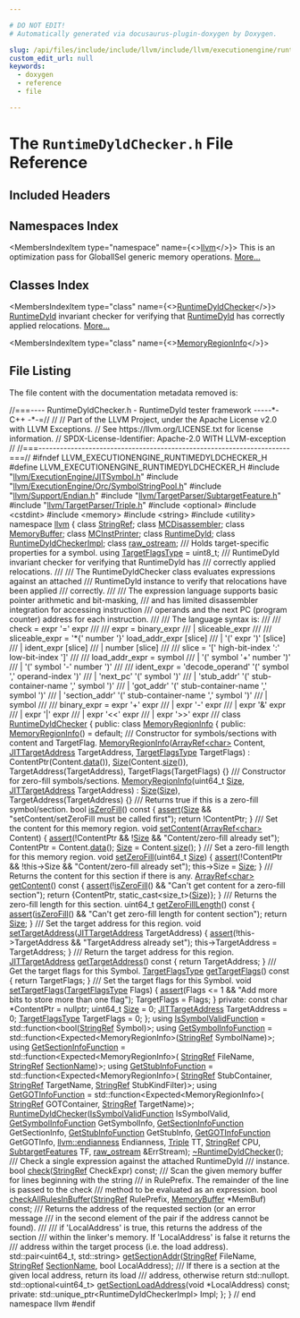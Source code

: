 ```yaml
---

# DO NOT EDIT!
# Automatically generated via docusaurus-plugin-doxygen by Doxygen.

slug: /api/files/include/include/llvm/include/llvm/executionengine/runtimedyldchecker-h
custom_edit_url: null
keywords:
  - doxygen
  - reference
  - file

---
```





# The `RuntimeDyldChecker.h` File Reference

<DoxygenPage pluginConfig={pluginConfig}>



## Included Headers

<IncludesList>
<IncludesListItem
  filePath="llvm/ExecutionEngine/JITSymbol.h"
  permalink="/docs/api/files/include/include/llvm/include/llvm/executionengine/jitsymbol-h"
  isLocal="true" />
<IncludesListItem
  filePath="llvm/ExecutionEngine/Orc/SymbolStringPool.h"
  permalink="/docs/api/files/include/include/llvm/include/llvm/executionengine/include/llvm/executionengine/orc/symbolstringpool-h"
  isLocal="true" />
<IncludesListItem
  filePath="llvm/Support/Endian.h"
  permalink="/docs/api/files/include/include/llvm/include/llvm/support/endian-h"
  isLocal="true" />
<IncludesListItem
  filePath="llvm/TargetParser/SubtargetFeature.h"
  permalink="/docs/api/files/include/include/llvm/include/llvm/targetparser/subtargetfeature-h"
  isLocal="true" />
<IncludesListItem
  filePath="llvm/TargetParser/Triple.h"
  permalink="/docs/api/files/include/include/llvm/include/llvm/targetparser/triple-h"
  isLocal="true" />
<IncludesListItem
  filePath="optional"
  permalink=""
  isLocal="false" />
<IncludesListItem
  filePath="cstdint"
  permalink=""
  isLocal="false" />
<IncludesListItem
  filePath="memory"
  permalink=""
  isLocal="false" />
<IncludesListItem
  filePath="string"
  permalink=""
  isLocal="false" />
<IncludesListItem
  filePath="utility"
  permalink=""
  isLocal="false" />
</IncludesList>

## Namespaces Index

<MembersIndex>

<MembersIndexItem
  type="namespace"
  name={<><a href="/docs/api/namespaces/llvm">llvm</a></>}>
This is an optimization pass for GlobalISel generic memory operations. <a href="/docs/api/namespaces/llvm/#details">More...</a>
</MembersIndexItem>

</MembersIndex>

## Classes Index

<MembersIndex>

<MembersIndexItem
  type="class"
  name={<><a href="/docs/api/classes/llvm/runtimedyldchecker">RuntimeDyldChecker</a></>}>
<a href="/docs/api/classes/llvm/runtimedyld">RuntimeDyld</a> invariant checker for verifying that <a href="/docs/api/classes/llvm/runtimedyld">RuntimeDyld</a> has correctly applied relocations. <a href="/docs/api/classes/llvm/runtimedyldchecker/#details">More...</a>
</MembersIndexItem>

<MembersIndexItem
  type="class"
  name={<><a href="/docs/api/classes/llvm/runtimedyldchecker/memoryregioninfo">MemoryRegionInfo</a></>}>
</MembersIndexItem>

</MembersIndex>


## File Listing

The file content with the documentation metadata removed is:

<ProgramListing>

<Link id="l00001" /><CodeLine lineNumber="1"><Highlight kind="comment">//===---- RuntimeDyldChecker.h - RuntimeDyld tester framework -----&#42;- C++ -&#42;-=//</Highlight><Highlight kind="normal"></Highlight></CodeLine>
<Link id="l00002" /><CodeLine lineNumber="2"><Highlight kind="normal"></Highlight><Highlight kind="comment">//</Highlight><Highlight kind="normal"></Highlight></CodeLine>
<Link id="l00003" /><CodeLine lineNumber="3"><Highlight kind="normal"></Highlight><Highlight kind="comment">// Part of the LLVM Project, under the Apache License v2.0 with LLVM Exceptions.</Highlight><Highlight kind="normal"></Highlight></CodeLine>
<Link id="l00004" /><CodeLine lineNumber="4"><Highlight kind="normal"></Highlight><Highlight kind="comment">// See https://llvm.org/LICENSE.txt for license information.</Highlight><Highlight kind="normal"></Highlight></CodeLine>
<Link id="l00005" /><CodeLine lineNumber="5"><Highlight kind="normal"></Highlight><Highlight kind="comment">// SPDX-License-Identifier: Apache-2.0 WITH LLVM-exception</Highlight><Highlight kind="normal"></Highlight></CodeLine>
<Link id="l00006" /><CodeLine lineNumber="6"><Highlight kind="normal"></Highlight><Highlight kind="comment">//</Highlight><Highlight kind="normal"></Highlight></CodeLine>
<Link id="l00007" /><CodeLine lineNumber="7"><Highlight kind="normal"></Highlight><Highlight kind="comment">//===----------------------------------------------------------------------===//</Highlight><Highlight kind="normal"></Highlight></CodeLine>
<Link id="l00008" /><CodeLine lineNumber="8"><Highlight kind="normal"></Highlight></CodeLine>
<Link id="l00009" /><CodeLine lineNumber="9"><Highlight kind="normal"></Highlight><Highlight kind="preprocessor">#ifndef LLVM&#95;EXECUTIONENGINE&#95;RUNTIMEDYLDCHECKER&#95;H</Highlight><Highlight kind="normal"></Highlight></CodeLine>
<Link id="l00010" /><CodeLine lineNumber="10"><Highlight kind="normal"></Highlight><Highlight kind="preprocessor">#define LLVM&#95;EXECUTIONENGINE&#95;RUNTIMEDYLDCHECKER&#95;H</Highlight><Highlight kind="normal"></Highlight></CodeLine>
<Link id="l00011" /><CodeLine lineNumber="11"><Highlight kind="normal"></Highlight></CodeLine>
<Link id="l00012" /><CodeLine lineNumber="12"><Highlight kind="normal"></Highlight><Highlight kind="preprocessor">#include &quot;<a href="/docs/api/files/include/include/llvm/include/llvm/executionengine/jitsymbol-h">llvm/ExecutionEngine/JITSymbol.h</a>&quot;</Highlight><Highlight kind="normal"></Highlight></CodeLine>
<Link id="l00013" /><CodeLine lineNumber="13"><Highlight kind="normal"></Highlight><Highlight kind="preprocessor">#include &quot;<a href="/docs/api/files/include/include/llvm/include/llvm/executionengine/include/llvm/executionengine/orc/symbolstringpool-h">llvm/ExecutionEngine/Orc/SymbolStringPool.h</a>&quot;</Highlight><Highlight kind="normal"></Highlight></CodeLine>
<Link id="l00014" /><CodeLine lineNumber="14"><Highlight kind="normal"></Highlight><Highlight kind="preprocessor">#include &quot;<a href="/docs/api/files/include/include/llvm/include/llvm/support/endian-h">llvm/Support/Endian.h</a>&quot;</Highlight><Highlight kind="normal"></Highlight></CodeLine>
<Link id="l00015" /><CodeLine lineNumber="15"><Highlight kind="normal"></Highlight><Highlight kind="preprocessor">#include &quot;<a href="/docs/api/files/include/include/llvm/include/llvm/targetparser/subtargetfeature-h">llvm/TargetParser/SubtargetFeature.h</a>&quot;</Highlight><Highlight kind="normal"></Highlight></CodeLine>
<Link id="l00016" /><CodeLine lineNumber="16"><Highlight kind="normal"></Highlight><Highlight kind="preprocessor">#include &quot;<a href="/docs/api/files/include/include/llvm/include/llvm/targetparser/triple-h">llvm/TargetParser/Triple.h</a>&quot;</Highlight><Highlight kind="normal"></Highlight></CodeLine>
<Link id="l00017" /><CodeLine lineNumber="17"><Highlight kind="normal"></Highlight><Highlight kind="preprocessor">#include &lt;optional&gt;</Highlight><Highlight kind="normal"></Highlight></CodeLine>
<Link id="l00018" /><CodeLine lineNumber="18"><Highlight kind="normal"></Highlight></CodeLine>
<Link id="l00019" /><CodeLine lineNumber="19"><Highlight kind="normal"></Highlight><Highlight kind="preprocessor">#include &lt;cstdint&gt;</Highlight><Highlight kind="normal"></Highlight></CodeLine>
<Link id="l00020" /><CodeLine lineNumber="20"><Highlight kind="normal"></Highlight><Highlight kind="preprocessor">#include &lt;memory&gt;</Highlight><Highlight kind="normal"></Highlight></CodeLine>
<Link id="l00021" /><CodeLine lineNumber="21"><Highlight kind="normal"></Highlight><Highlight kind="preprocessor">#include &lt;string&gt;</Highlight><Highlight kind="normal"></Highlight></CodeLine>
<Link id="l00022" /><CodeLine lineNumber="22"><Highlight kind="normal"></Highlight><Highlight kind="preprocessor">#include &lt;utility&gt;</Highlight><Highlight kind="normal"></Highlight></CodeLine>
<Link id="l00023" /><CodeLine lineNumber="23"><Highlight kind="normal"></Highlight></CodeLine>
<Link id="l00024" /><CodeLine lineNumber="24"><Highlight kind="normal"></Highlight><Highlight kind="keyword">namespace </Highlight><Highlight kind="normal"><a href="/docs/api/namespaces/llvm">llvm</a> &#123;</Highlight></CodeLine>
<Link id="l00025" /><CodeLine lineNumber="25"><Highlight kind="normal"></Highlight></CodeLine>
<Link id="l00026" /><CodeLine lineNumber="26"><Highlight kind="normal"></Highlight><Highlight kind="keyword">class </Highlight><Highlight kind="normal"><a href="/docs/api/classes/llvm/stringref">StringRef</a>;</Highlight></CodeLine>
<Link id="l00027" /><CodeLine lineNumber="27"><Highlight kind="normal"></Highlight><Highlight kind="keyword">class </Highlight><Highlight kind="normal"><a href="/docs/api/classes/llvm/mcdisassembler">MCDisassembler</a>;</Highlight></CodeLine>
<Link id="l00028" /><CodeLine lineNumber="28"><Highlight kind="normal"></Highlight><Highlight kind="keyword">class </Highlight><Highlight kind="normal"><a href="/docs/api/classes/llvm/memorybuffer">MemoryBuffer</a>;</Highlight></CodeLine>
<Link id="l00029" /><CodeLine lineNumber="29"><Highlight kind="normal"></Highlight><Highlight kind="keyword">class </Highlight><Highlight kind="normal"><a href="/docs/api/classes/llvm/mcinstprinter">MCInstPrinter</a>;</Highlight></CodeLine>
<Link id="l00030" /><CodeLine lineNumber="30"><Highlight kind="normal"></Highlight><Highlight kind="keyword">class </Highlight><Highlight kind="normal"><a href="/docs/api/classes/llvm/runtimedyld">RuntimeDyld</a>;</Highlight></CodeLine>
<Link id="l00031" /><CodeLine lineNumber="31"><Highlight kind="normal"></Highlight><Highlight kind="keyword">class </Highlight><Highlight kind="normal"><a href="/docs/api/classes/llvm/runtimedyldcheckerimpl">RuntimeDyldCheckerImpl</a>;</Highlight></CodeLine>
<Link id="l00032" /><CodeLine lineNumber="32"><Highlight kind="normal"></Highlight><Highlight kind="keyword">class </Highlight><Highlight kind="normal"><a href="/docs/api/classes/llvm/raw-ostream">raw&#95;ostream</a>;</Highlight></CodeLine>
<Link id="l00033" /><CodeLine lineNumber="33"><Highlight kind="normal"></Highlight><Highlight kind="comment"></Highlight></CodeLine>
<Link id="l00034" /><CodeLine lineNumber="34"><Highlight kind="comment">/// Holds target-specific properties for a symbol.</Highlight><Highlight kind="normal"></Highlight></CodeLine>
<Link id="l00035" /><CodeLine lineNumber="35" lineLink="/docs/api/namespaces/llvm/#aea40ee68325c4b92ce5d7814db333708"><Highlight kind="normal"></Highlight><Highlight kind="keyword">using </Highlight><Highlight kind="normal"><a href="/docs/api/namespaces/llvm/#aea40ee68325c4b92ce5d7814db333708">TargetFlagsType</a> = uint8&#95;t;</Highlight></CodeLine>
<Link id="l00036" /><CodeLine lineNumber="36"><Highlight kind="normal"></Highlight><Highlight kind="comment"></Highlight></CodeLine>
<Link id="l00037" /><CodeLine lineNumber="37"><Highlight kind="comment">/// RuntimeDyld invariant checker for verifying that RuntimeDyld has</Highlight></CodeLine>
<Link id="l00038" /><CodeLine lineNumber="38"><Highlight kind="comment">///        correctly applied relocations.</Highlight></CodeLine>
<Link id="l00039" /><CodeLine lineNumber="39"><Highlight kind="comment">///</Highlight></CodeLine>
<Link id="l00040" /><CodeLine lineNumber="40"><Highlight kind="comment">/// The RuntimeDyldChecker class evaluates expressions against an attached</Highlight></CodeLine>
<Link id="l00041" /><CodeLine lineNumber="41"><Highlight kind="comment">/// RuntimeDyld instance to verify that relocations have been applied</Highlight></CodeLine>
<Link id="l00042" /><CodeLine lineNumber="42"><Highlight kind="comment">/// correctly.</Highlight></CodeLine>
<Link id="l00043" /><CodeLine lineNumber="43"><Highlight kind="comment">///</Highlight></CodeLine>
<Link id="l00044" /><CodeLine lineNumber="44"><Highlight kind="comment">/// The expression language supports basic pointer arithmetic and bit-masking,</Highlight></CodeLine>
<Link id="l00045" /><CodeLine lineNumber="45"><Highlight kind="comment">/// and has limited disassembler integration for accessing instruction</Highlight></CodeLine>
<Link id="l00046" /><CodeLine lineNumber="46"><Highlight kind="comment">/// operands and the next PC (program counter) address for each instruction.</Highlight></CodeLine>
<Link id="l00047" /><CodeLine lineNumber="47"><Highlight kind="comment">///</Highlight></CodeLine>
<Link id="l00048" /><CodeLine lineNumber="48"><Highlight kind="comment">/// The language syntax is:</Highlight></CodeLine>
<Link id="l00049" /><CodeLine lineNumber="49"><Highlight kind="comment">///</Highlight></CodeLine>
<Link id="l00050" /><CodeLine lineNumber="50"><Highlight kind="comment">/// check = expr &#39;=&#39; expr</Highlight></CodeLine>
<Link id="l00051" /><CodeLine lineNumber="51"><Highlight kind="comment">///</Highlight></CodeLine>
<Link id="l00052" /><CodeLine lineNumber="52"><Highlight kind="comment">/// expr = binary&#95;expr</Highlight></CodeLine>
<Link id="l00053" /><CodeLine lineNumber="53"><Highlight kind="comment">///      | sliceable&#95;expr</Highlight></CodeLine>
<Link id="l00054" /><CodeLine lineNumber="54"><Highlight kind="comment">///</Highlight></CodeLine>
<Link id="l00055" /><CodeLine lineNumber="55"><Highlight kind="comment">/// sliceable&#95;expr = &#39;&#42;&#123;&#39; number &#39;&#125;&#39; load&#95;addr&#95;expr &#91;slice&#93;</Highlight></CodeLine>
<Link id="l00056" /><CodeLine lineNumber="56"><Highlight kind="comment">///                | &#39;(&#39; expr &#39;)&#39; &#91;slice&#93;</Highlight></CodeLine>
<Link id="l00057" /><CodeLine lineNumber="57"><Highlight kind="comment">///                | ident&#95;expr &#91;slice&#93;</Highlight></CodeLine>
<Link id="l00058" /><CodeLine lineNumber="58"><Highlight kind="comment">///                | number &#91;slice&#93;</Highlight></CodeLine>
<Link id="l00059" /><CodeLine lineNumber="59"><Highlight kind="comment">///</Highlight></CodeLine>
<Link id="l00060" /><CodeLine lineNumber="60"><Highlight kind="comment">/// slice = &#39;&#91;&#39; high-bit-index &#39;:&#39; low-bit-index &#39;&#93;&#39;</Highlight></CodeLine>
<Link id="l00061" /><CodeLine lineNumber="61"><Highlight kind="comment">///</Highlight></CodeLine>
<Link id="l00062" /><CodeLine lineNumber="62"><Highlight kind="comment">/// load&#95;addr&#95;expr = symbol</Highlight></CodeLine>
<Link id="l00063" /><CodeLine lineNumber="63"><Highlight kind="comment">///                | &#39;(&#39; symbol &#39;+&#39; number &#39;)&#39;</Highlight></CodeLine>
<Link id="l00064" /><CodeLine lineNumber="64"><Highlight kind="comment">///                | &#39;(&#39; symbol &#39;-&#39; number &#39;)&#39;</Highlight></CodeLine>
<Link id="l00065" /><CodeLine lineNumber="65"><Highlight kind="comment">///</Highlight></CodeLine>
<Link id="l00066" /><CodeLine lineNumber="66"><Highlight kind="comment">/// ident&#95;expr = &#39;decode&#95;operand&#39; &#39;(&#39; symbol &#39;,&#39; operand-index &#39;)&#39;</Highlight></CodeLine>
<Link id="l00067" /><CodeLine lineNumber="67"><Highlight kind="comment">///            | &#39;next&#95;pc&#39;        &#39;(&#39; symbol &#39;)&#39;</Highlight></CodeLine>
<Link id="l00068" /><CodeLine lineNumber="68"><Highlight kind="comment">///            | &#39;stub&#95;addr&#39; &#39;(&#39; stub-container-name &#39;,&#39; symbol &#39;)&#39;</Highlight></CodeLine>
<Link id="l00069" /><CodeLine lineNumber="69"><Highlight kind="comment">///            | &#39;got&#95;addr&#39; &#39;(&#39; stub-container-name &#39;,&#39; symbol &#39;)&#39;</Highlight></CodeLine>
<Link id="l00070" /><CodeLine lineNumber="70"><Highlight kind="comment">///            | &#39;section&#95;addr&#39; &#39;(&#39; stub-container-name &#39;,&#39; symbol &#39;)&#39;</Highlight></CodeLine>
<Link id="l00071" /><CodeLine lineNumber="71"><Highlight kind="comment">///            | symbol</Highlight></CodeLine>
<Link id="l00072" /><CodeLine lineNumber="72"><Highlight kind="comment">///</Highlight></CodeLine>
<Link id="l00073" /><CodeLine lineNumber="73"><Highlight kind="comment">/// binary&#95;expr = expr &#39;+&#39; expr</Highlight></CodeLine>
<Link id="l00074" /><CodeLine lineNumber="74"><Highlight kind="comment">///             | expr &#39;-&#39; expr</Highlight></CodeLine>
<Link id="l00075" /><CodeLine lineNumber="75"><Highlight kind="comment">///             | expr &#39;&amp;&#39; expr</Highlight></CodeLine>
<Link id="l00076" /><CodeLine lineNumber="76"><Highlight kind="comment">///             | expr &#39;|&#39; expr</Highlight></CodeLine>
<Link id="l00077" /><CodeLine lineNumber="77"><Highlight kind="comment">///             | expr &#39;&lt;&lt;&#39; expr</Highlight></CodeLine>
<Link id="l00078" /><CodeLine lineNumber="78"><Highlight kind="comment">///             | expr &#39;&gt;&gt;&#39; expr</Highlight></CodeLine>
<Link id="l00079" /><CodeLine lineNumber="79"><Highlight kind="comment">///</Highlight><Highlight kind="normal"></Highlight></CodeLine>
<Link id="l00080" /><CodeLine lineNumber="80" lineLink="/docs/api/classes/llvm/runtimedyldchecker"><Highlight kind="normal"></Highlight><Highlight kind="keyword">class </Highlight><Highlight kind="normal"><a href="/docs/api/classes/llvm/runtimedyldchecker/#a7b297e0c7523c287aebe0034aeb9925f">RuntimeDyldChecker</a> &#123;</Highlight></CodeLine>
<Link id="l00081" /><CodeLine lineNumber="81"><Highlight kind="normal"></Highlight><Highlight kind="keyword">public</Highlight><Highlight kind="normal">:</Highlight></CodeLine>
<Link id="l00082" /><CodeLine lineNumber="82" lineLink="/docs/api/classes/llvm/runtimedyldchecker/memoryregioninfo"><Highlight kind="normal">  </Highlight><Highlight kind="keyword">class </Highlight><Highlight kind="normal"><a href="/docs/api/classes/llvm/runtimedyldchecker/memoryregioninfo/#a38fcc05cc9405c16eeb9c8db7e989d16">MemoryRegionInfo</a> &#123;</Highlight></CodeLine>
<Link id="l00083" /><CodeLine lineNumber="83"><Highlight kind="normal">  </Highlight><Highlight kind="keyword">public</Highlight><Highlight kind="normal">:</Highlight></CodeLine>
<Link id="l00084" /><CodeLine lineNumber="84" lineLink="/docs/api/classes/llvm/runtimedyldchecker/memoryregioninfo/#a38fcc05cc9405c16eeb9c8db7e989d16"><Highlight kind="normal">    <a href="/docs/api/classes/llvm/runtimedyldchecker/memoryregioninfo/#a38fcc05cc9405c16eeb9c8db7e989d16">MemoryRegionInfo</a>() = </Highlight><Highlight kind="keywordflow">default</Highlight><Highlight kind="normal">;</Highlight></CodeLine>
<Link id="l00085" /><CodeLine lineNumber="85"><Highlight kind="normal"></Highlight><Highlight kind="comment"></Highlight></CodeLine>
<Link id="l00086" /><CodeLine lineNumber="86"><Highlight kind="comment">    /// Constructor for symbols/sections with content and TargetFlag.</Highlight><Highlight kind="normal"></Highlight></CodeLine>
<Link id="l00087" /><CodeLine lineNumber="87" lineLink="/docs/api/classes/llvm/runtimedyldchecker/memoryregioninfo/#a55c6d739876650c3fd0c8eef99b7ab9e"><Highlight kind="normal">    <a href="/docs/api/classes/llvm/runtimedyldchecker/memoryregioninfo/#a55c6d739876650c3fd0c8eef99b7ab9e">MemoryRegionInfo</a>(<a href="/docs/api/classes/llvm/arrayref">ArrayRef&lt;char&gt;</a> Content, <a href="/docs/api/namespaces/llvm/#a95dea244fa9847a9d69a5917797a9ceb">JITTargetAddress</a> TargetAddress,</Highlight></CodeLine>
<Link id="l00088" /><CodeLine lineNumber="88"><Highlight kind="normal">                     <a href="/docs/api/namespaces/llvm/#aea40ee68325c4b92ce5d7814db333708">TargetFlagsType</a> TargetFlags)</Highlight></CodeLine>
<Link id="l00089" /><CodeLine lineNumber="89"><Highlight kind="normal">        : ContentPtr(Content.<a href="/docs/api/files/lib/lib/codegen/staticdatasplitter-cpp/#ad2fefd8832b4b1ea3dbb1f621063bbff">data</a>()), <a href="/docs/api/files/lib/lib/analysis/inlineorder-cpp/#a7ee6f0cb51c3b9056199e9a0001fe8c3a6f6cb72d544962fa333e2e34ce64f719">Size</a>(Content.<a href="/docs/api/namespaces/llvm/#a10f3d955592ae2bc745f57e5b48ae115">size</a>()),</Highlight></CodeLine>
<Link id="l00090" /><CodeLine lineNumber="90"><Highlight kind="normal">          TargetAddress(TargetAddress), TargetFlags(TargetFlags) &#123;&#125;</Highlight></CodeLine>
<Link id="l00091" /><CodeLine lineNumber="91"><Highlight kind="normal"></Highlight><Highlight kind="comment"></Highlight></CodeLine>
<Link id="l00092" /><CodeLine lineNumber="92"><Highlight kind="comment">    /// Constructor for zero-fill symbols/sections.</Highlight><Highlight kind="normal"></Highlight></CodeLine>
<Link id="l00093" /><CodeLine lineNumber="93" lineLink="/docs/api/classes/llvm/runtimedyldchecker/memoryregioninfo/#acd8479fb91661a6a6dc52c40e2ed8981"><Highlight kind="normal">    <a href="/docs/api/classes/llvm/runtimedyldchecker/memoryregioninfo/#acd8479fb91661a6a6dc52c40e2ed8981">MemoryRegionInfo</a>(uint64&#95;t <a href="/docs/api/files/lib/lib/analysis/inlineorder-cpp/#a7ee6f0cb51c3b9056199e9a0001fe8c3a6f6cb72d544962fa333e2e34ce64f719">Size</a>, <a href="/docs/api/namespaces/llvm/#a95dea244fa9847a9d69a5917797a9ceb">JITTargetAddress</a> TargetAddress)</Highlight></CodeLine>
<Link id="l00094" /><CodeLine lineNumber="94"><Highlight kind="normal">        : <a href="/docs/api/files/lib/lib/analysis/inlineorder-cpp/#a7ee6f0cb51c3b9056199e9a0001fe8c3a6f6cb72d544962fa333e2e34ce64f719">Size</a>(<a href="/docs/api/files/lib/lib/analysis/inlineorder-cpp/#a7ee6f0cb51c3b9056199e9a0001fe8c3a6f6cb72d544962fa333e2e34ce64f719">Size</a>), TargetAddress(TargetAddress) &#123;&#125;</Highlight></CodeLine>
<Link id="l00095" /><CodeLine lineNumber="95"><Highlight kind="normal"></Highlight><Highlight kind="comment"></Highlight></CodeLine>
<Link id="l00096" /><CodeLine lineNumber="96"><Highlight kind="comment">    /// Returns true if this is a zero-fill symbol/section.</Highlight><Highlight kind="normal"></Highlight></CodeLine>
<Link id="l00097" /><CodeLine lineNumber="97" lineLink="/docs/api/classes/llvm/runtimedyldchecker/memoryregioninfo/#ae874be5c3f8c658861d68d005e170513"><Highlight kind="normal">    </Highlight><Highlight kind="keywordtype">bool</Highlight><Highlight kind="normal"> <a href="/docs/api/classes/llvm/runtimedyldchecker/memoryregioninfo/#ae874be5c3f8c658861d68d005e170513">isZeroFill</a>()</Highlight><Highlight kind="keyword"> const </Highlight><Highlight kind="normal">&#123;</Highlight></CodeLine>
<Link id="l00098" /><CodeLine lineNumber="98"><Highlight kind="normal">      <a href="/docs/api/files/lib/lib/target/lib/target/amdgpu/silowercontrolflow-cpp/#a4868c5d81c5ccc98c47aeab6244346a0">assert</a>(<a href="/docs/api/files/lib/lib/analysis/inlineorder-cpp/#a7ee6f0cb51c3b9056199e9a0001fe8c3a6f6cb72d544962fa333e2e34ce64f719">Size</a> &amp;&amp; </Highlight><Highlight kind="stringliteral">&quot;setContent/setZeroFill must be called first&quot;</Highlight><Highlight kind="normal">);</Highlight></CodeLine>
<Link id="l00099" /><CodeLine lineNumber="99"><Highlight kind="normal">      </Highlight><Highlight kind="keywordflow">return</Highlight><Highlight kind="normal"> !ContentPtr;</Highlight></CodeLine>
<Link id="l00100" /><CodeLine lineNumber="100"><Highlight kind="normal">    &#125;</Highlight></CodeLine>
<Link id="l00101" /><CodeLine lineNumber="101"><Highlight kind="normal"></Highlight><Highlight kind="comment"></Highlight></CodeLine>
<Link id="l00102" /><CodeLine lineNumber="102"><Highlight kind="comment">    /// Set the content for this memory region.</Highlight><Highlight kind="normal"></Highlight></CodeLine>
<Link id="l00103" /><CodeLine lineNumber="103" lineLink="/docs/api/classes/llvm/runtimedyldchecker/memoryregioninfo/#a07c4b86a6f964b89024354dbc0168104"><Highlight kind="normal">    </Highlight><Highlight kind="keywordtype">void</Highlight><Highlight kind="normal"> <a href="/docs/api/classes/llvm/runtimedyldchecker/memoryregioninfo/#a07c4b86a6f964b89024354dbc0168104">setContent</a>(<a href="/docs/api/classes/llvm/arrayref">ArrayRef&lt;char&gt;</a> Content) &#123;</Highlight></CodeLine>
<Link id="l00104" /><CodeLine lineNumber="104"><Highlight kind="normal">      <a href="/docs/api/files/lib/lib/target/lib/target/amdgpu/silowercontrolflow-cpp/#a4868c5d81c5ccc98c47aeab6244346a0">assert</a>(!ContentPtr &amp;&amp; !<a href="/docs/api/files/lib/lib/analysis/inlineorder-cpp/#a7ee6f0cb51c3b9056199e9a0001fe8c3a6f6cb72d544962fa333e2e34ce64f719">Size</a> &amp;&amp; </Highlight><Highlight kind="stringliteral">&quot;Content/zero-fill already set&quot;</Highlight><Highlight kind="normal">);</Highlight></CodeLine>
<Link id="l00105" /><CodeLine lineNumber="105"><Highlight kind="normal">      ContentPtr = Content.<a href="/docs/api/classes/llvm/arrayref/#adb9cab4abca6bf2855c882dcf79fb1cb">data</a>();</Highlight></CodeLine>
<Link id="l00106" /><CodeLine lineNumber="106"><Highlight kind="normal">      <a href="/docs/api/files/lib/lib/analysis/inlineorder-cpp/#a7ee6f0cb51c3b9056199e9a0001fe8c3a6f6cb72d544962fa333e2e34ce64f719">Size</a> = Content.<a href="/docs/api/classes/llvm/arrayref/#a85ffb6531d4cda988ea81f18d4e56fb7">size</a>();</Highlight></CodeLine>
<Link id="l00107" /><CodeLine lineNumber="107"><Highlight kind="normal">    &#125;</Highlight></CodeLine>
<Link id="l00108" /><CodeLine lineNumber="108"><Highlight kind="normal"></Highlight><Highlight kind="comment"></Highlight></CodeLine>
<Link id="l00109" /><CodeLine lineNumber="109"><Highlight kind="comment">    /// Set a zero-fill length for this memory region.</Highlight><Highlight kind="normal"></Highlight></CodeLine>
<Link id="l00110" /><CodeLine lineNumber="110" lineLink="/docs/api/classes/llvm/runtimedyldchecker/memoryregioninfo/#a0cf6d14c3bd830b29736b1cf8ec0d702"><Highlight kind="normal">    </Highlight><Highlight kind="keywordtype">void</Highlight><Highlight kind="normal"> <a href="/docs/api/classes/llvm/runtimedyldchecker/memoryregioninfo/#a0cf6d14c3bd830b29736b1cf8ec0d702">setZeroFill</a>(uint64&#95;t <a href="/docs/api/files/lib/lib/analysis/inlineorder-cpp/#a7ee6f0cb51c3b9056199e9a0001fe8c3a6f6cb72d544962fa333e2e34ce64f719">Size</a>) &#123;</Highlight></CodeLine>
<Link id="l00111" /><CodeLine lineNumber="111"><Highlight kind="normal">      <a href="/docs/api/files/lib/lib/target/lib/target/amdgpu/silowercontrolflow-cpp/#a4868c5d81c5ccc98c47aeab6244346a0">assert</a>(!ContentPtr &amp;&amp; !this-&gt;Size &amp;&amp; </Highlight><Highlight kind="stringliteral">&quot;Content/zero-fill already set&quot;</Highlight><Highlight kind="normal">);</Highlight></CodeLine>
<Link id="l00112" /><CodeLine lineNumber="112"><Highlight kind="normal">      this-&gt;Size = <a href="/docs/api/files/lib/lib/analysis/inlineorder-cpp/#a7ee6f0cb51c3b9056199e9a0001fe8c3a6f6cb72d544962fa333e2e34ce64f719">Size</a>;</Highlight></CodeLine>
<Link id="l00113" /><CodeLine lineNumber="113"><Highlight kind="normal">    &#125;</Highlight></CodeLine>
<Link id="l00114" /><CodeLine lineNumber="114"><Highlight kind="normal"></Highlight><Highlight kind="comment"></Highlight></CodeLine>
<Link id="l00115" /><CodeLine lineNumber="115"><Highlight kind="comment">    /// Returns the content for this section if there is any.</Highlight><Highlight kind="normal"></Highlight></CodeLine>
<Link id="l00116" /><CodeLine lineNumber="116" lineLink="/docs/api/classes/llvm/runtimedyldchecker/memoryregioninfo/#aa0ba8f65f79ea8d9be60b5621d4e14be"><Highlight kind="normal">    <a href="/docs/api/classes/llvm/arrayref">ArrayRef&lt;char&gt;</a> <a href="/docs/api/classes/llvm/runtimedyldchecker/memoryregioninfo/#aa0ba8f65f79ea8d9be60b5621d4e14be">getContent</a>()</Highlight><Highlight kind="keyword"> const </Highlight><Highlight kind="normal">&#123;</Highlight></CodeLine>
<Link id="l00117" /><CodeLine lineNumber="117"><Highlight kind="normal">      <a href="/docs/api/files/lib/lib/target/lib/target/amdgpu/silowercontrolflow-cpp/#a4868c5d81c5ccc98c47aeab6244346a0">assert</a>(!<a href="/docs/api/classes/llvm/runtimedyldchecker/memoryregioninfo/#ae874be5c3f8c658861d68d005e170513">isZeroFill</a>() &amp;&amp; </Highlight><Highlight kind="stringliteral">&quot;Can&#39;t get content for a zero-fill section&quot;</Highlight><Highlight kind="normal">);</Highlight></CodeLine>
<Link id="l00118" /><CodeLine lineNumber="118"><Highlight kind="normal">      </Highlight><Highlight kind="keywordflow">return</Highlight><Highlight kind="normal"> &#123;ContentPtr, </Highlight><Highlight kind="keyword">static&#95;cast&lt;</Highlight><Highlight kind="keywordtype">size&#95;t</Highlight><Highlight kind="keyword">&gt;</Highlight><Highlight kind="normal">(<a href="/docs/api/files/lib/lib/analysis/inlineorder-cpp/#a7ee6f0cb51c3b9056199e9a0001fe8c3a6f6cb72d544962fa333e2e34ce64f719">Size</a>)&#125;;</Highlight></CodeLine>
<Link id="l00119" /><CodeLine lineNumber="119"><Highlight kind="normal">    &#125;</Highlight></CodeLine>
<Link id="l00120" /><CodeLine lineNumber="120"><Highlight kind="normal"></Highlight><Highlight kind="comment"></Highlight></CodeLine>
<Link id="l00121" /><CodeLine lineNumber="121"><Highlight kind="comment">    /// Returns the zero-fill length for this section.</Highlight><Highlight kind="normal"></Highlight></CodeLine>
<Link id="l00122" /><CodeLine lineNumber="122" lineLink="/docs/api/classes/llvm/runtimedyldchecker/memoryregioninfo/#abf3e9383770f0d1f00d67a6629cd5c64"><Highlight kind="normal">    uint64&#95;t <a href="/docs/api/classes/llvm/runtimedyldchecker/memoryregioninfo/#abf3e9383770f0d1f00d67a6629cd5c64">getZeroFillLength</a>()</Highlight><Highlight kind="keyword"> const </Highlight><Highlight kind="normal">&#123;</Highlight></CodeLine>
<Link id="l00123" /><CodeLine lineNumber="123"><Highlight kind="normal">      <a href="/docs/api/files/lib/lib/target/lib/target/amdgpu/silowercontrolflow-cpp/#a4868c5d81c5ccc98c47aeab6244346a0">assert</a>(<a href="/docs/api/classes/llvm/runtimedyldchecker/memoryregioninfo/#ae874be5c3f8c658861d68d005e170513">isZeroFill</a>() &amp;&amp; </Highlight><Highlight kind="stringliteral">&quot;Can&#39;t get zero-fill length for content section&quot;</Highlight><Highlight kind="normal">);</Highlight></CodeLine>
<Link id="l00124" /><CodeLine lineNumber="124"><Highlight kind="normal">      </Highlight><Highlight kind="keywordflow">return</Highlight><Highlight kind="normal"> <a href="/docs/api/files/lib/lib/analysis/inlineorder-cpp/#a7ee6f0cb51c3b9056199e9a0001fe8c3a6f6cb72d544962fa333e2e34ce64f719">Size</a>;</Highlight></CodeLine>
<Link id="l00125" /><CodeLine lineNumber="125"><Highlight kind="normal">    &#125;</Highlight></CodeLine>
<Link id="l00126" /><CodeLine lineNumber="126"><Highlight kind="normal"></Highlight><Highlight kind="comment"></Highlight></CodeLine>
<Link id="l00127" /><CodeLine lineNumber="127"><Highlight kind="comment">    /// Set the target address for this region.</Highlight><Highlight kind="normal"></Highlight></CodeLine>
<Link id="l00128" /><CodeLine lineNumber="128" lineLink="/docs/api/classes/llvm/runtimedyldchecker/memoryregioninfo/#a8c1cbb6f3dd1aee4198bc94acf9a8a09"><Highlight kind="normal">    </Highlight><Highlight kind="keywordtype">void</Highlight><Highlight kind="normal"> <a href="/docs/api/classes/llvm/runtimedyldchecker/memoryregioninfo/#a8c1cbb6f3dd1aee4198bc94acf9a8a09">setTargetAddress</a>(<a href="/docs/api/namespaces/llvm/#a95dea244fa9847a9d69a5917797a9ceb">JITTargetAddress</a> TargetAddress) &#123;</Highlight></CodeLine>
<Link id="l00129" /><CodeLine lineNumber="129"><Highlight kind="normal">      <a href="/docs/api/files/lib/lib/target/lib/target/amdgpu/silowercontrolflow-cpp/#a4868c5d81c5ccc98c47aeab6244346a0">assert</a>(!this-&gt;TargetAddress &amp;&amp; </Highlight><Highlight kind="stringliteral">&quot;TargetAddress already set&quot;</Highlight><Highlight kind="normal">);</Highlight></CodeLine>
<Link id="l00130" /><CodeLine lineNumber="130"><Highlight kind="normal">      this-&gt;TargetAddress = TargetAddress;</Highlight></CodeLine>
<Link id="l00131" /><CodeLine lineNumber="131"><Highlight kind="normal">    &#125;</Highlight></CodeLine>
<Link id="l00132" /><CodeLine lineNumber="132"><Highlight kind="normal"></Highlight><Highlight kind="comment"></Highlight></CodeLine>
<Link id="l00133" /><CodeLine lineNumber="133"><Highlight kind="comment">    /// Return the target address for this region.</Highlight><Highlight kind="normal"></Highlight></CodeLine>
<Link id="l00134" /><CodeLine lineNumber="134" lineLink="/docs/api/classes/llvm/runtimedyldchecker/memoryregioninfo/#a2b386a3763a7d3811a9dfca48203a932"><Highlight kind="normal">    <a href="/docs/api/namespaces/llvm/#a95dea244fa9847a9d69a5917797a9ceb">JITTargetAddress</a> <a href="/docs/api/classes/llvm/runtimedyldchecker/memoryregioninfo/#a2b386a3763a7d3811a9dfca48203a932">getTargetAddress</a>()</Highlight><Highlight kind="keyword"> const </Highlight><Highlight kind="normal">&#123; </Highlight><Highlight kind="keywordflow">return</Highlight><Highlight kind="normal"> TargetAddress; &#125;</Highlight></CodeLine>
<Link id="l00135" /><CodeLine lineNumber="135"><Highlight kind="normal"></Highlight><Highlight kind="comment"></Highlight></CodeLine>
<Link id="l00136" /><CodeLine lineNumber="136"><Highlight kind="comment">    /// Get the target flags for this Symbol.</Highlight><Highlight kind="normal"></Highlight></CodeLine>
<Link id="l00137" /><CodeLine lineNumber="137" lineLink="/docs/api/classes/llvm/runtimedyldchecker/memoryregioninfo/#acea2c0409440941b8270be1142766168"><Highlight kind="normal">    <a href="/docs/api/namespaces/llvm/#aea40ee68325c4b92ce5d7814db333708">TargetFlagsType</a> <a href="/docs/api/classes/llvm/runtimedyldchecker/memoryregioninfo/#acea2c0409440941b8270be1142766168">getTargetFlags</a>()</Highlight><Highlight kind="keyword"> const </Highlight><Highlight kind="normal">&#123; </Highlight><Highlight kind="keywordflow">return</Highlight><Highlight kind="normal"> TargetFlags; &#125;</Highlight></CodeLine>
<Link id="l00138" /><CodeLine lineNumber="138"><Highlight kind="normal"></Highlight><Highlight kind="comment"></Highlight></CodeLine>
<Link id="l00139" /><CodeLine lineNumber="139"><Highlight kind="comment">    /// Set the target flags for this Symbol.</Highlight><Highlight kind="normal"></Highlight></CodeLine>
<Link id="l00140" /><CodeLine lineNumber="140" lineLink="/docs/api/classes/llvm/runtimedyldchecker/memoryregioninfo/#a1339d989c838511bd81312ef6504dc38"><Highlight kind="normal">    </Highlight><Highlight kind="keywordtype">void</Highlight><Highlight kind="normal"> <a href="/docs/api/classes/llvm/runtimedyldchecker/memoryregioninfo/#a1339d989c838511bd81312ef6504dc38">setTargetFlags</a>(<a href="/docs/api/namespaces/llvm/#aea40ee68325c4b92ce5d7814db333708">TargetFlagsType</a> Flags) &#123;</Highlight></CodeLine>
<Link id="l00141" /><CodeLine lineNumber="141"><Highlight kind="normal">      <a href="/docs/api/files/lib/lib/target/lib/target/amdgpu/silowercontrolflow-cpp/#a4868c5d81c5ccc98c47aeab6244346a0">assert</a>(Flags &lt;= 1 &amp;&amp; </Highlight><Highlight kind="stringliteral">&quot;Add more bits to store more than one flag&quot;</Highlight><Highlight kind="normal">);</Highlight></CodeLine>
<Link id="l00142" /><CodeLine lineNumber="142"><Highlight kind="normal">      TargetFlags = Flags;</Highlight></CodeLine>
<Link id="l00143" /><CodeLine lineNumber="143"><Highlight kind="normal">    &#125;</Highlight></CodeLine>
<Link id="l00144" /><CodeLine lineNumber="144"><Highlight kind="normal"></Highlight></CodeLine>
<Link id="l00145" /><CodeLine lineNumber="145"><Highlight kind="normal">  </Highlight><Highlight kind="keyword">private</Highlight><Highlight kind="normal">:</Highlight></CodeLine>
<Link id="l00146" /><CodeLine lineNumber="146"><Highlight kind="normal">    </Highlight><Highlight kind="keyword">const</Highlight><Highlight kind="normal"> </Highlight><Highlight kind="keywordtype">char</Highlight><Highlight kind="normal"> &#42;ContentPtr = </Highlight><Highlight kind="keyword">nullptr</Highlight><Highlight kind="normal">;</Highlight></CodeLine>
<Link id="l00147" /><CodeLine lineNumber="147"><Highlight kind="normal">    uint64&#95;t <a href="/docs/api/files/lib/lib/analysis/inlineorder-cpp/#a7ee6f0cb51c3b9056199e9a0001fe8c3a6f6cb72d544962fa333e2e34ce64f719">Size</a> = 0;</Highlight></CodeLine>
<Link id="l00148" /><CodeLine lineNumber="148"><Highlight kind="normal">    <a href="/docs/api/namespaces/llvm/#a95dea244fa9847a9d69a5917797a9ceb">JITTargetAddress</a> TargetAddress = 0;</Highlight></CodeLine>
<Link id="l00149" /><CodeLine lineNumber="149"><Highlight kind="normal">    <a href="/docs/api/namespaces/llvm/#aea40ee68325c4b92ce5d7814db333708">TargetFlagsType</a> TargetFlags = 0;</Highlight></CodeLine>
<Link id="l00150" /><CodeLine lineNumber="150"><Highlight kind="normal">  &#125;;</Highlight></CodeLine>
<Link id="l00151" /><CodeLine lineNumber="151"><Highlight kind="normal"></Highlight></CodeLine>
<Link id="l00152" /><CodeLine lineNumber="152" lineLink="/docs/api/classes/llvm/runtimedyldchecker/#a3690573990ceae5a6f5649052411a137"><Highlight kind="normal">  </Highlight><Highlight kind="keyword">using </Highlight><Highlight kind="normal"><a href="/docs/api/classes/llvm/runtimedyldchecker/#a3690573990ceae5a6f5649052411a137">IsSymbolValidFunction</a> = std::function&lt;bool(<a href="/docs/api/classes/llvm/stringref">StringRef</a> Symbol)&gt;;</Highlight></CodeLine>
<Link id="l00153" /><CodeLine lineNumber="153" lineLink="/docs/api/classes/llvm/runtimedyldchecker/#acac2cbf39dcc3dc95565848db4aed7d8"><Highlight kind="normal">  </Highlight><Highlight kind="keyword">using </Highlight><Highlight kind="normal"><a href="/docs/api/classes/llvm/runtimedyldchecker/#acac2cbf39dcc3dc95565848db4aed7d8">GetSymbolInfoFunction</a> =</Highlight></CodeLine>
<Link id="l00154" /><CodeLine lineNumber="154"><Highlight kind="normal">      std::function&lt;Expected&lt;MemoryRegionInfo&gt;(<a href="/docs/api/classes/llvm/stringref">StringRef</a> SymbolName)&gt;;</Highlight></CodeLine>
<Link id="l00155" /><CodeLine lineNumber="155" lineLink="/docs/api/classes/llvm/runtimedyldchecker/#a5ed34fdb356b0ece4cc9ee4fab9f9d45"><Highlight kind="normal">  </Highlight><Highlight kind="keyword">using </Highlight><Highlight kind="normal"><a href="/docs/api/classes/llvm/runtimedyldchecker/#a5ed34fdb356b0ece4cc9ee4fab9f9d45">GetSectionInfoFunction</a> = std::function&lt;Expected&lt;MemoryRegionInfo&gt;(</Highlight></CodeLine>
<Link id="l00156" /><CodeLine lineNumber="156"><Highlight kind="normal">      <a href="/docs/api/classes/llvm/stringref">StringRef</a> FileName, <a href="/docs/api/classes/llvm/stringref">StringRef</a> <a href="/docs/api/structs/llvm/sectionname">SectionName</a>)&gt;;</Highlight></CodeLine>
<Link id="l00157" /><CodeLine lineNumber="157" lineLink="/docs/api/classes/llvm/runtimedyldchecker/#ae675538cb55438dbe6a1e0de6d138319"><Highlight kind="normal">  </Highlight><Highlight kind="keyword">using </Highlight><Highlight kind="normal"><a href="/docs/api/classes/llvm/runtimedyldchecker/#ae675538cb55438dbe6a1e0de6d138319">GetStubInfoFunction</a> = std::function&lt;Expected&lt;MemoryRegionInfo&gt;(</Highlight></CodeLine>
<Link id="l00158" /><CodeLine lineNumber="158"><Highlight kind="normal">      <a href="/docs/api/classes/llvm/stringref">StringRef</a> StubContainer, <a href="/docs/api/classes/llvm/stringref">StringRef</a> TargetName, <a href="/docs/api/classes/llvm/stringref">StringRef</a> StubKindFilter)&gt;;</Highlight></CodeLine>
<Link id="l00159" /><CodeLine lineNumber="159" lineLink="/docs/api/classes/llvm/runtimedyldchecker/#ac568a27a9bc46c1935208f0ad86465c1"><Highlight kind="normal">  </Highlight><Highlight kind="keyword">using </Highlight><Highlight kind="normal"><a href="/docs/api/classes/llvm/runtimedyldchecker/#ac568a27a9bc46c1935208f0ad86465c1">GetGOTInfoFunction</a> = std::function&lt;Expected&lt;MemoryRegionInfo&gt;(</Highlight></CodeLine>
<Link id="l00160" /><CodeLine lineNumber="160"><Highlight kind="normal">      <a href="/docs/api/classes/llvm/stringref">StringRef</a> GOTContainer, <a href="/docs/api/classes/llvm/stringref">StringRef</a> TargetName)&gt;;</Highlight></CodeLine>
<Link id="l00161" /><CodeLine lineNumber="161"><Highlight kind="normal"></Highlight></CodeLine>
<Link id="l00162" /><CodeLine lineNumber="162"><Highlight kind="normal">  <a href="/docs/api/classes/llvm/runtimedyldchecker/#a7b297e0c7523c287aebe0034aeb9925f">RuntimeDyldChecker</a>(<a href="/docs/api/classes/llvm/runtimedyldchecker/#a3690573990ceae5a6f5649052411a137">IsSymbolValidFunction</a> IsSymbolValid,</Highlight></CodeLine>
<Link id="l00163" /><CodeLine lineNumber="163"><Highlight kind="normal">                     <a href="/docs/api/classes/llvm/runtimedyldchecker/#acac2cbf39dcc3dc95565848db4aed7d8">GetSymbolInfoFunction</a> GetSymbolInfo,</Highlight></CodeLine>
<Link id="l00164" /><CodeLine lineNumber="164"><Highlight kind="normal">                     <a href="/docs/api/classes/llvm/runtimedyldchecker/#a5ed34fdb356b0ece4cc9ee4fab9f9d45">GetSectionInfoFunction</a> GetSectionInfo,</Highlight></CodeLine>
<Link id="l00165" /><CodeLine lineNumber="165"><Highlight kind="normal">                     <a href="/docs/api/classes/llvm/runtimedyldchecker/#ae675538cb55438dbe6a1e0de6d138319">GetStubInfoFunction</a> GetStubInfo,</Highlight></CodeLine>
<Link id="l00166" /><CodeLine lineNumber="166"><Highlight kind="normal">                     <a href="/docs/api/classes/llvm/runtimedyldchecker/#ac568a27a9bc46c1935208f0ad86465c1">GetGOTInfoFunction</a> GetGOTInfo, <a href="/docs/api/namespaces/llvm/#ae1e26e57357947b25e392fd18ab000db">llvm::endianness</a> Endianness,</Highlight></CodeLine>
<Link id="l00167" /><CodeLine lineNumber="167"><Highlight kind="normal">                     <a href="/docs/api/classes/llvm/triple">Triple</a> TT, <a href="/docs/api/classes/llvm/stringref">StringRef</a> CPU, <a href="/docs/api/classes/llvm/subtargetfeatures">SubtargetFeatures</a> TF,</Highlight></CodeLine>
<Link id="l00168" /><CodeLine lineNumber="168"><Highlight kind="normal">                     <a href="/docs/api/classes/llvm/raw-ostream">raw&#95;ostream</a> &amp;ErrStream);</Highlight></CodeLine>
<Link id="l00169" /><CodeLine lineNumber="169" lineLink="/docs/api/classes/llvm/runtimedyldchecker/#a59095f9a013dc2a067cc3a445a70cfdf"><Highlight kind="normal">  <a href="/docs/api/classes/llvm/runtimedyldchecker/#a59095f9a013dc2a067cc3a445a70cfdf">~RuntimeDyldChecker</a>();</Highlight></CodeLine>
<Link id="l00170" /><CodeLine lineNumber="170"><Highlight kind="normal"></Highlight><Highlight kind="comment"></Highlight></CodeLine>
<Link id="l00171" /><CodeLine lineNumber="171"><Highlight kind="comment">  /// Check a single expression against the attached RuntimeDyld</Highlight></CodeLine>
<Link id="l00172" /><CodeLine lineNumber="172"><Highlight kind="comment">  ///        instance.</Highlight><Highlight kind="normal"></Highlight></CodeLine>
<Link id="l00173" /><CodeLine lineNumber="173"><Highlight kind="normal">  </Highlight><Highlight kind="keywordtype">bool</Highlight><Highlight kind="normal"> <a href="/docs/api/classes/llvm/runtimedyldchecker/#a2f80a79a080da41548ad0dcd28eb36e1">check</a>(<a href="/docs/api/classes/llvm/stringref">StringRef</a> CheckExpr) </Highlight><Highlight kind="keyword">const</Highlight><Highlight kind="normal">;</Highlight></CodeLine>
<Link id="l00174" /><CodeLine lineNumber="174"><Highlight kind="normal"></Highlight><Highlight kind="comment"></Highlight></CodeLine>
<Link id="l00175" /><CodeLine lineNumber="175"><Highlight kind="comment">  /// Scan the given memory buffer for lines beginning with the string</Highlight></CodeLine>
<Link id="l00176" /><CodeLine lineNumber="176"><Highlight kind="comment">  ///        in RulePrefix. The remainder of the line is passed to the check</Highlight></CodeLine>
<Link id="l00177" /><CodeLine lineNumber="177"><Highlight kind="comment">  ///        method to be evaluated as an expression.</Highlight><Highlight kind="normal"></Highlight></CodeLine>
<Link id="l00178" /><CodeLine lineNumber="178"><Highlight kind="normal">  </Highlight><Highlight kind="keywordtype">bool</Highlight><Highlight kind="normal"> <a href="/docs/api/classes/llvm/runtimedyldchecker/#a0f3ab46a78d6f16381bb41f1cd07a6da">checkAllRulesInBuffer</a>(<a href="/docs/api/classes/llvm/stringref">StringRef</a> RulePrefix, <a href="/docs/api/classes/llvm/memorybuffer">MemoryBuffer</a> &#42;MemBuf) </Highlight><Highlight kind="keyword">const</Highlight><Highlight kind="normal">;</Highlight></CodeLine>
<Link id="l00179" /><CodeLine lineNumber="179"><Highlight kind="normal"></Highlight><Highlight kind="comment"></Highlight></CodeLine>
<Link id="l00180" /><CodeLine lineNumber="180"><Highlight kind="comment">  /// Returns the address of the requested section (or an error message</Highlight></CodeLine>
<Link id="l00181" /><CodeLine lineNumber="181"><Highlight kind="comment">  ///        in the second element of the pair if the address cannot be found).</Highlight></CodeLine>
<Link id="l00182" /><CodeLine lineNumber="182"><Highlight kind="comment">  ///</Highlight></CodeLine>
<Link id="l00183" /><CodeLine lineNumber="183"><Highlight kind="comment">  /// if &#39;LocalAddress&#39; is true, this returns the address of the section</Highlight></CodeLine>
<Link id="l00184" /><CodeLine lineNumber="184"><Highlight kind="comment">  /// within the linker&#39;s memory. If &#39;LocalAddress&#39; is false it returns the</Highlight></CodeLine>
<Link id="l00185" /><CodeLine lineNumber="185"><Highlight kind="comment">  /// address within the target process (i.e. the load address).</Highlight><Highlight kind="normal"></Highlight></CodeLine>
<Link id="l00186" /><CodeLine lineNumber="186"><Highlight kind="normal">  std::pair&lt;uint64&#95;t, std::string&gt; <a href="/docs/api/classes/llvm/runtimedyldchecker/#a0bf07d240bbd005ee53b0b6c058763de">getSectionAddr</a>(<a href="/docs/api/classes/llvm/stringref">StringRef</a> FileName,</Highlight></CodeLine>
<Link id="l00187" /><CodeLine lineNumber="187"><Highlight kind="normal">                                                  <a href="/docs/api/classes/llvm/stringref">StringRef</a> <a href="/docs/api/structs/llvm/sectionname">SectionName</a>,</Highlight></CodeLine>
<Link id="l00188" /><CodeLine lineNumber="188"><Highlight kind="normal">                                                  </Highlight><Highlight kind="keywordtype">bool</Highlight><Highlight kind="normal"> LocalAddress);</Highlight></CodeLine>
<Link id="l00189" /><CodeLine lineNumber="189"><Highlight kind="normal"></Highlight><Highlight kind="comment"></Highlight></CodeLine>
<Link id="l00190" /><CodeLine lineNumber="190"><Highlight kind="comment">  /// If there is a section at the given local address, return its load</Highlight></CodeLine>
<Link id="l00191" /><CodeLine lineNumber="191"><Highlight kind="comment">  /// address, otherwise return std::nullopt.</Highlight><Highlight kind="normal"></Highlight></CodeLine>
<Link id="l00192" /><CodeLine lineNumber="192" lineLink="/docs/api/classes/llvm/runtimedyldchecker/#a7c637d434ed8085ef9e1169aca122384"><Highlight kind="normal">  std::optional&lt;uint64&#95;t&gt; <a href="/docs/api/classes/llvm/runtimedyldchecker/#a7c637d434ed8085ef9e1169aca122384">getSectionLoadAddress</a>(</Highlight><Highlight kind="keywordtype">void</Highlight><Highlight kind="normal"> &#42;LocalAddress) </Highlight><Highlight kind="keyword">const</Highlight><Highlight kind="normal">;</Highlight></CodeLine>
<Link id="l00193" /><CodeLine lineNumber="193"><Highlight kind="normal"></Highlight></CodeLine>
<Link id="l00194" /><CodeLine lineNumber="194"><Highlight kind="normal"></Highlight><Highlight kind="keyword">private</Highlight><Highlight kind="normal">:</Highlight></CodeLine>
<Link id="l00195" /><CodeLine lineNumber="195"><Highlight kind="normal">  std::unique&#95;ptr&lt;RuntimeDyldCheckerImpl&gt; Impl;</Highlight></CodeLine>
<Link id="l00196" /><CodeLine lineNumber="196"><Highlight kind="normal">&#125;;</Highlight></CodeLine>
<Link id="l00197" /><CodeLine lineNumber="197"><Highlight kind="normal"></Highlight></CodeLine>
<Link id="l00198" /><CodeLine lineNumber="198"><Highlight kind="normal">&#125; </Highlight><Highlight kind="comment">// end namespace llvm</Highlight><Highlight kind="normal"></Highlight></CodeLine>
<Link id="l00199" /><CodeLine lineNumber="199"><Highlight kind="normal"></Highlight></CodeLine>
<Link id="l00200" /><CodeLine lineNumber="200"><Highlight kind="normal"></Highlight><Highlight kind="preprocessor">#endif</Highlight></CodeLine>

</ProgramListing>

</DoxygenPage>
